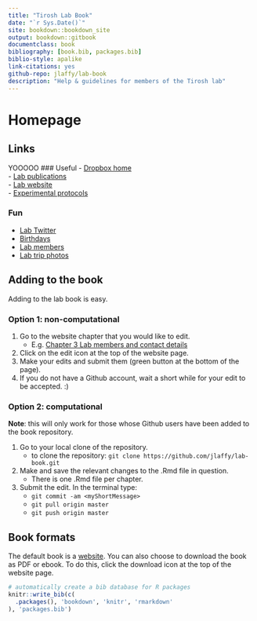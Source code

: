 ```yaml
--- 
title: "Tirosh Lab Book"
date: "`r Sys.Date()`"
site: bookdown::bookdown_site
output: bookdown::gitbook
documentclass: book
bibliography: [book.bib, packages.bib]
biblio-style: apalike
link-citations: yes
github-repo: jlaffy/lab-book
description: "Help & guidelines for members of the Tirosh lab"
---
```


# Homepage 

## Links
YOOOOO
### Useful
- [Dropbox home](https://www.dropbox.com/home/Tirosh%20Lab)  
- [Lab publications](http://www.weizmann.ac.il/mcb/tirosh/publications-0)  
- [Lab website](http://www.weizmann.ac.il/mcb/tirosh/)  
- [Experimental protocols](https://www.dropbox.com/sh/javjoi26i5k5f6t/AADAX4RgSZUFuBwtS6TRE3wua?dl=0)  

### Fun
- [Lab Twitter](https://twitter.com/tiroshlab?lang=bg)  
- [Birthdays](https://www.dropbox.com/s/zwss5fg9rkoz7pp/lab%20bday%20list.xlsx?dl=0)  
- [Lab members](http://www.weizmann.ac.il/mcb/tirosh/group-members)  
- [Lab trip photos](http://www.weizmann.ac.il/mcb/tirosh/pictures)  

## Adding to the book
Adding to the lab book is easy.

### Option 1: non-computational
1. Go to the website chapter that you would like to edit.
    + E.g. [Chapter 3 Lab members and contact details](https://jlaffy.github.io/lab-book/contact.html)
2. Click on the edit icon at the top of the website page.
3. Make your edits and submit them (green button at the bottom of the page).
4. If you do not have a Github account, wait a short while for your edit to be accepted. :)

### Option 2: computational
**Note**: this will only work for those whose Github users have been added to the book repository.

1. Go to your local clone of the repository.
    + to clone the repository: `git clone https://github.com/jlaffy/lab-book.git`  
2. Make and save the relevant changes to the .Rmd file in question.
    + There is one .Rmd file per chapter.
3. Submit the edit. In the terminal type:
    + `git commit -am <myShortMessage>`
    + `git pull origin master`
    + `git push origin master`


## Book formats
The default book is a [website](https://jlaffy.github.io/lab-book). You can also choose to download the book as PDF or ebook. To do this, click the download icon at the top of the website page. 

```r
# automatically create a bib database for R packages
knitr::write_bib(c(
  .packages(), 'bookdown', 'knitr', 'rmarkdown'
), 'packages.bib')
```
